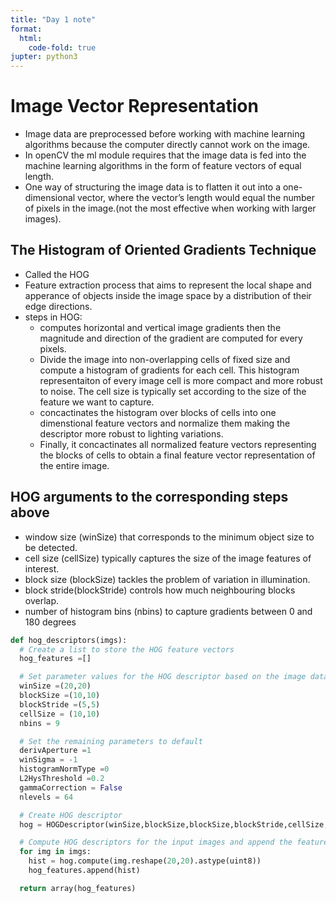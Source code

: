 ```yaml
---
title: "Day 1 note"
format:
  html:
    code-fold: true
jupter: python3
---
```

# Image Vector Representation
  - Image data are preprocessed before working with machine learning algorithms because the computer directly cannot work on the image.
  - In openCV the ml module requires that the image data is fed into the machine learning algorithms in the form of feature vectors of equal length.
  - One way of structuring the image data is to flatten it out into a one-dimensional vector, where the vector’s length would equal the number of pixels in the image.(not the most effective when working with larger images).

## The Histogram of Oriented Gradients Technique
 - Called the HOG
 - Feature extraction process that aims to represent the local shape and apperance of objects inside the image space by a distribution of their edge directions.
 - steps in HOG:
      - computes horizontal and vertical image gradients then the magnitude and direction of the gradient are computed for every pixels.
      - Divide the image into non-overlapping cells of fixed size and compute a histogram of gradients for each cell. This histogram representaiton of every image cell is more compact and more robust to noise. The cell size is typically set according to the size of the feature we want to capture.
      - concactinates the histogram over blocks of cells into one dimenstional feature vectors and normalize them making the descriptor more robust to lighting variations.
      - Finally, it concactinates all normalized feature vectors representing the blocks of cells to obtain a final feature vector representation of the entire image.

## HOG arguments to the corresponding steps above
- window size (winSize) that corresponds to the minimum object size to be detected.
- cell size (cellSize) typically captures the size of the image features of interest.
- block size (blockSize) tackles the problem of variation in illumination.
- block stride(blockStride) controls how much neighbouring blocks overlap.
- number of histogram bins (nbins) to capture gradients between 0 and 180 degrees
```python

def hog_descriptors(imgs):
  # Create a list to store the HOG feature vectors
  hog_features =[]

  # Set parameter values for the HOG descriptor based on the image data
  winSize =(20,20)
  blockSize =(10,10)
  blockStride =(5,5)
  cellSize = (10,10)
  nbins = 9

  # Set the remaining parameters to default
  derivAperture =1
  winSigma = -1
  histogramNormType =0
  L2HysThreshold =0.2
  gammaCorrection = False
  nlevels = 64

  # Create HOG descriptor
  hog = HOGDescriptor(winSize,blockSize,blockSize,blockStride,cellSize,nbins,histogramNormType,L2HysThreshold, gammaCorrection)

  # Compute HOG descriptors for the input images and append the features
  for img in imgs:
    hist = hog.compute(img.reshape(20,20).astype(uint8))
    hog_features.append(hist)

  return array(hog_features)


```
